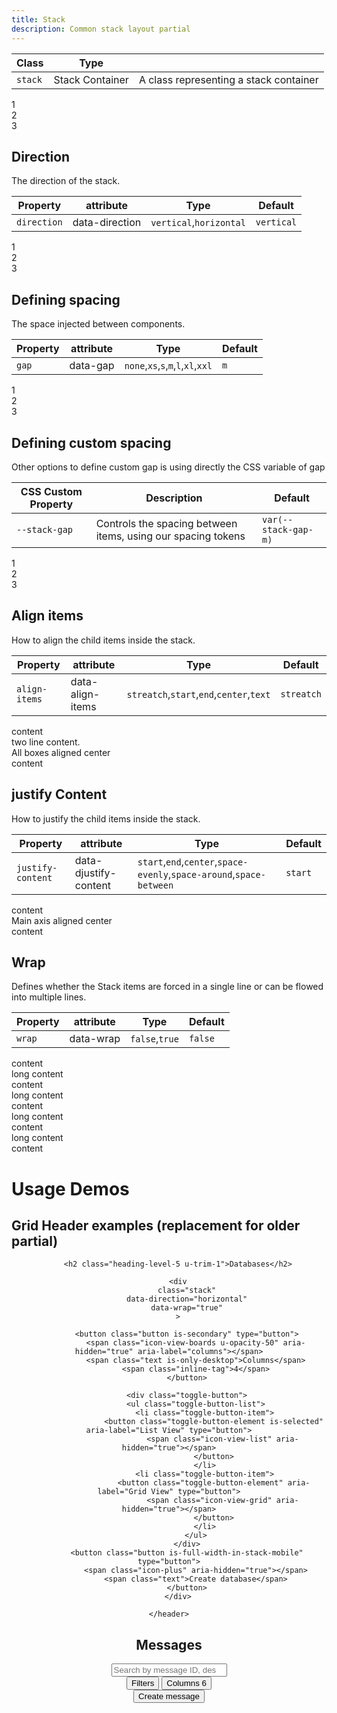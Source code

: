```yaml
---
title: Stack
description: Common stack layout partial
---
```


| Class       | Type            |                                        |
| ----------- | --------------- | -------------------------------------- |
| `stack`     | Stack Container | A class representing a stack container |

<Preview noFlex>
    <div
        class="stack"
    >
        <div class="box">1</div>
        <div class="box">2</div>
        <div class="box">3</div>
    </div>
</Preview>


## Direction
The direction of the stack.

| Property        | attribute            | Type                            | Default        |
| --------------- | -------------------- | ------------------------------- | -------------- |
| `direction`     | data-direction       | ```vertical```,```horizontal``` | ```vertical``` |

<Preview noFlex>
    <div
        class="stack"
        data-direction="horizontal"
    >
        <div class="box">1</div>
        <div class="box">2</div>
        <div class="box">3</div>
    </div>
</Preview>

## Defining spacing
The space injected between components.

| Property        | attribute            | Type                                                           | Default        |
| --------------- | -------------------- | -------------------------------------------------------------- | -------------- |
| `gap`           | data-gap             | ```none```,```xs```,```s```,```m```,```l```,```xl```,```xxl``` | ```m```        |

<Preview noFlex>
    <div
        class="stack"
        data-direction="horizontal"
        data-gap="s"
    >
        <div class="box">1</div>
        <div class="box">2</div>
        <div class="box">3</div>
    </div>
</Preview>


## Defining custom spacing
Other options to define custom gap is using directly the CSS variable of gap

| CSS Custom Property     | Description                                                              | Default                  |
| ----------------------- | ------------------------------------------------------------------------ | ------------------------ |
| `--stack-gap`           | Controls the spacing between items, using our spacing tokens             | ```var(--stack-gap-m)``` |

<Preview noFlex>
    <div
        class="stack"
        data-direction="horizontal"
        style="--stack-gap:1.5rem"
    >
        <div class="box">1</div>
        <div class="box">2</div>
        <div class="box">3</div>
    </div>
</Preview>


## Align items
How to align the child items inside the stack.

| Property        | attribute            | Type                                                         | Default        |
| --------------- | -------------------- | ------------------------------------------------------------ | -------------- |
| `align-items`   | data-align-items     | ```streatch```,```start```,```end```,```center```,```text``` | ```streatch``` |

<Preview noFlex>
    <div
        class="stack"
        data-direction="horizontal"
        data-align-items="center"
    >
        <div class="box">content</div>
        <div class="box">two line content.<br />All boxes aligned center</div>
        <div class="box">content</div>
    </div>
</Preview>

## justify Content
How to justify the child items inside the stack.

| Property              | attribute                   | Type                                                                                         | Default        |
| --------------------- | --------------------------- | -------------------------------------------------------------------------------------------- | -------------- |
| `justify-content`     | data-djustify-content       | ```start```,```end```,```center```,```space-evenly```,```space-around```,```space-between``` | ```start```    |

<Preview noFlex>
    <div
        class="stack"
        data-direction="horizontal"
        data-justify-content="center"
    >
        <div class="box">content</div>
        <div class="box">Main axis aligned center</div>
        <div class="box">content</div>
    </div>
</Preview>

## Wrap
Defines whether the Stack items are forced in a single line or can be flowed into multiple lines.

| Property        | attribute            | Type                            | Default        |
| --------------- | -------------------- | ------------------------------- | -------------- |
| `wrap`          | data-wrap            | ```false```,```true```         | ```false```   |

<Preview noFlex>
    <div
        class="stack"
        data-direction="horizontal"
        data-wrap="true"
    >
        <div class="box">content</div>
        <div class="box">long content</div>
        <div class="box">content</div>
        <div class="box">long content</div>
        <div class="box">content</div>
        <div class="box">long content</div>
        <div class="box">content</div>
        <div class="box">long content</div>
        <div class="box">content</div>
    </div>
</Preview>

# Usage Demos

## Grid Header examples (replacement for older partial)
<Preview noFlex>
    <header
        class="stack"
        data-direction="horizontal"
        data-align-items="center"
        data-justify-content="space-between"
        data-wrap="true"
    >

        <h2 class="heading-level-5 u-trim-1">Databases</h2>

        <div
            class="stack"
            data-direction="horizontal"
            data-wrap="true"
        >

            <button class="button is-secondary" type="button">
                <span class="icon-view-boards u-opacity-50" aria-hidden="true" aria-label="columns"></span>
                <span class="text is-only-desktop">Columns</span>
                <span class="inline-tag">4</span>
            </button>

            <div class="toggle-button">
                <ul class="toggle-button-list">
                    <li class="toggle-button-item">
                        <button class="toggle-button-element is-selected" aria-label="List View" type="button">
                            <span class="icon-view-list" aria-hidden="true"></span>
                        </button>
                    </li>
                    <li class="toggle-button-item">
                        <button class="toggle-button-element" aria-label="Grid View" type="button">
                            <span class="icon-view-grid" aria-hidden="true"></span>
                        </button>
                    </li>
                </ul>
            </div>
            <button class="button is-full-width-in-stack-mobile" type="button">
                <span class="icon-plus" aria-hidden="true"></span>
                <span class="text">Create database</span>
            </button>
        </div>

    </header>
</Preview>

<Preview noFlex>
    <div class="stack">
        <h2 class="heading-level-5 u-trim-1">Messages</h2>
        <div class="stack" data-direction="horizontal" data-justify-content="space-between" data-wrap="true">
            <div class="input-text-wrapper is-with-end-button u-flex-basis-400">
                <input placeholder="Search by message ID, description, type, or status" type="search" class="input-text" />
                <span class="icon-search" aria-hidden="true"></span>
            </div>
            <div class="stack" data-direction="horizontal" data-wrap="true">
                <div class="stack" data-direction="horizontal">
                    <button class="button is-secondary" type="button">
                        <span class="icon-filter u-opacity-50" aria-hidden="true"></span>
                        <span class="">Filters</span>
                    </button>
                    <button class="button is-secondary" type="button">
                        <span class="icon-view-boards u-opacity-50" aria-hidden="true" aria-label="columns"></span>
                        <span class="text">Columns</span>
                        <span class="inline-tag">6</span>
                    </button>
                </div>
                <button class="button is-full-width-in-stack-mobile" type="button">
                    <span class="icon-plus" aria-hidden="true"></span>
                    <span class="text">Create message</span>
                </button>
            </div>
        </div>
    </div>
</Preview>